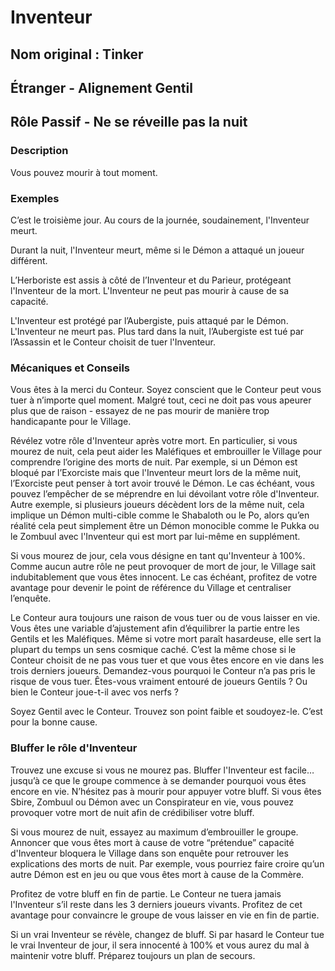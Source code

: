 # Inventeur 

## Nom original : Tinker

## Étranger - Alignement Gentil

## Rôle Passif - Ne se réveille pas la nuit

### Description

Vous pouvez mourir à tout moment.

### Exemples

C’est le troisième jour. Au cours de la journée, soudainement, l'Inventeur meurt.

Durant la nuit, l'Inventeur meurt, même si le Démon a attaqué un joueur différent.

L’Herboriste est assis à côté de l’Inventeur et du Parieur, protégeant l'Inventeur de la mort. L'Inventeur ne peut pas mourir à cause de sa capacité.

L'Inventeur est protégé par l’Aubergiste, puis attaqué par le Démon. L'Inventeur ne meurt pas. Plus tard dans la nuit, l’Aubergiste est tué par l’Assassin et le Conteur choisit de tuer l'Inventeur.

### Mécaniques et Conseils

Vous êtes à la merci du Conteur. Soyez conscient que le Conteur peut vous tuer à n’importe quel moment. Malgré tout, ceci ne doit pas vous apeurer plus que de raison - essayez de ne pas mourir de manière trop handicapante pour le Village.

Révélez votre rôle d'Inventeur après votre mort. En particulier, si vous mourez de nuit, cela peut aider les Maléfiques et embrouiller le Village pour comprendre l’origine des morts de nuit. Par exemple, si un Démon est bloqué par l’Exorciste mais que l'Inventeur meurt lors de la même nuit, l’Exorciste peut penser à tort avoir trouvé le Démon. Le cas échéant, vous pouvez l’empêcher de se méprendre en lui dévoilant votre rôle d'Inventeur. Autre exemple, si plusieurs joueurs décèdent lors de la même nuit, cela implique un Démon multi-cible comme le Shabaloth ou le Po, alors qu’en réalité cela peut simplement être un Démon monocible comme le Pukka ou le Zombuul avec l'Inventeur qui est mort par lui-même en supplément.

Si vous mourez de jour, cela vous désigne en tant qu'Inventeur à 100%. Comme aucun autre rôle ne peut provoquer de mort de jour, le Village sait indubitablement que vous êtes innocent. Le cas échéant, profitez de votre avantage pour devenir le point de référence du Village et centraliser l’enquête.

Le Conteur aura toujours une raison de vous tuer ou de vous laisser en vie. Vous êtes une variable d’ajustement afin d’équilibrer la partie entre les Gentils et les Maléfiques. Même si votre mort paraît hasardeuse, elle sert la plupart du temps un sens cosmique caché. C’est la même chose si le Conteur choisit de ne pas vous tuer et que vous êtes encore en vie dans les trois derniers joueurs. Demandez-vous pourquoi le Conteur n’a pas pris le risque de vous tuer. Êtes-vous vraiment entouré de joueurs Gentils ? Ou bien le Conteur joue-t-il avec vos nerfs ?

Soyez Gentil avec le Conteur. Trouvez son point faible et soudoyez-le. C’est pour la bonne cause.

### Bluffer le rôle d'Inventeur

Trouvez une excuse si vous ne mourez pas. Bluffer l'Inventeur est facile… jusqu’à ce que le groupe commence à se demander pourquoi vous êtes encore en vie. N’hésitez pas à mourir pour appuyer votre bluff. Si vous êtes Sbire, Zombuul ou Démon avec un Conspirateur en vie, vous pouvez provoquer votre mort de nuit afin de crédibiliser votre bluff.

Si vous mourez de nuit, essayez au maximum d’embrouiller le groupe. Annoncer que vous êtes mort à cause de votre “prétendue” capacité d'Inventeur bloquera le Village dans son enquête pour retrouver les explications des morts de nuit. Par exemple, vous pourriez faire croire qu’un autre Démon est en jeu ou que vous êtes mort à cause de la Commère.

Profitez de votre bluff en fin de partie. Le Conteur ne tuera jamais l'Inventeur s’il reste dans les 3 derniers joueurs vivants. Profitez de cet avantage pour convaincre le groupe de vous laisser en vie en fin de partie.

Si un vrai Inventeur se révèle, changez de bluff. Si par hasard le Conteur tue le vrai Inventeur de jour, il sera innocenté à 100% et vous aurez du mal à maintenir votre bluff. Préparez toujours un plan de secours.

